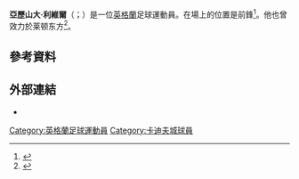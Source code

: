 {{noteTA
|G1=football
|G2=FAcup
}}

'''亞歷山大·利維爾'''（{{lang-en|Alex Revell}}；{{bd|1983年|7月7日}}）是一位[[英格蘭|英格蘭]]足球運動員。在場上的位置是前鋒<ref>{{Cite web |url=http://www.bbc.co.uk/sport/0/football/30725211 |title=存档副本 |accessdate=2021-02-16 |archive-date=2015-01-20 |archive-url=https://web.archive.org/web/20150120064344/http://www.bbc.co.uk/sport/0/football/30725211 |dead-url=no }}</ref>。他也曾效力於莱顿东方<ref>{{cite news | url = http://news.bbc.co.uk/sport1/hi/football/teams/l/leyton_orient/8691971.stm | title = Leyton Orient sign striker Alex Revell  | work = BBC Sport | date = 19 May 2010 | accessdate = 19 May 2010}}</ref>。

==參考資料==
{{Reflist}}

==外部連結==
*{{soccerbase|24578}}

{{DEFAULTSORT:Revell, Alex}}
[[Category:英格蘭足球運動員|Category:英格蘭足球運動員]]
[[Category:卡迪夫城球員|Category:卡迪夫城球員]]